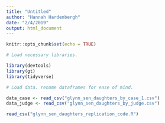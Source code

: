 ```yaml
---
title: "Untitled"
author: "Hannah Hardenbergh"
date: "2/4/2019"
output: html_document
---
```


```r
knitr::opts_chunk$set(echo = TRUE)
```

```r
# Load necessary libraries.

library(devtools)
library(gt)
library(tidyverse)

# Load data. rename dataframes for ease of mind.

data_case <- read_csv("glynn_sen_daughters_by_case_1.csv")
data_judge <- read_csv("glynn_sen_daughters_by_judge.csv")

read_csv("glynn_sen_daughters_replication_code.R")

```

